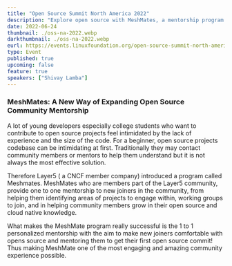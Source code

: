 ```yaml
---
title: "Open Source Summit North America 2022"
description: "Explore open source with MeshMates, a mentorship program by Layer5. Designed to help new contributors, especially students, MeshMates offer personalized, one-on-one guidance, making open source participation accessible and enjoyable."
date: 2022-06-24
thumbnail: ./oss-na-2022.webp
darkthumbnail: ./oss-na-2022.webp
eurl: https://events.linuxfoundation.org/open-source-summit-north-america/
type: Event
published: true
upcoming: false
feature: true
speakers: ["Shivay Lamba"]
---
```



<h3>MeshMates: A New Way of Expanding Open Source Community Mentorship</h3>

A lot of young developers especially college students who want to contribute to open source projects feel intimidated by the lack of experience and the size of the code. For a beginner, open source projects codebase can be intimidating at first. Traditionally they may contact community members or mentors to help them understand but it is not always the most effective solution.

Therefore Layer5 ( a CNCF member company) introduced a program called <Link to="/community/meshmates">Meshmates</Link>. MeshMates who are members part of the Layer5 community, provide one to one mentorship to new joiners in the community, from helping them identifying areas of projects to engage within, working groups to join, and in helping community members grow in their open source and cloud native knowledge.

<p>
What makes the MeshMate program really successful is the 1 to 1 personalized mentorship with the aim to make new joiners comfortable with opens source and mentoring them to get their first open source commit! Thus making MeshMate one of the most engaging and amazing community experience possible.

</p>
